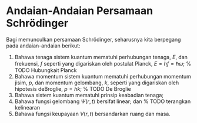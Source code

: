 # Andaian-Andaian Persamaan Schrödinger

Bagi memunculkan persamaan Schrödinger, seharusnya kita berpegang pada andaian-andaian berikut:

1. Bahawa tenaga sistem kuantum mematuhi perhubungan tenaga, $E$, dan frekuensi, $f$ seperti yang digariskan oleh postulat Planck, $E=hf=\hbar\omega$;
   % TODO Hubungkait Planck
1. Bahawa momentum sistem kuantum mematuhi perhubungan momentum jisim, $p$, dan momentum gelombang, $k$, seperti yang digariskan oleh hipotesis deBroglie, $p=hk$;
   % TODO De Broglie
1. Bahawa sistem kuantum mematuhi prinsip keabadian tenaga;
1. Bahawa fungsi gelombang $\Psi(r,t)$ bersifat linear; dan
   % TODO terangkan kelinearan
1. Bahawa fungsi keupayaan $V(r,t)$ bersandarkan ruang dan masa.
